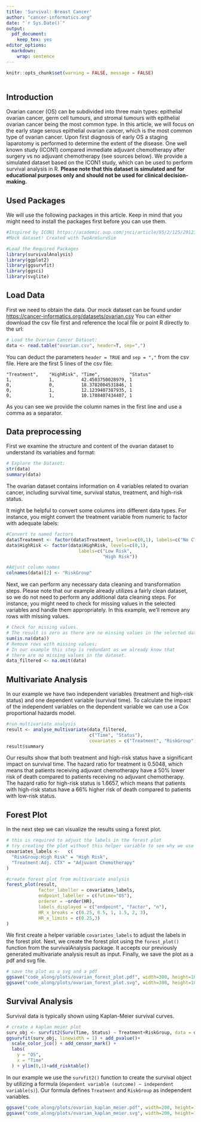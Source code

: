 ```yaml
---
title: 'Survival: Breast Cancer'
author: "cancer-informatics.org"
date: "`r Sys.Date()`"
output: 
  pdf_document: 
    keep_tex: yes
editor_options: 
  markdown: 
    wrap: sentence
---
```


```r
knitr::opts_chunk$set(warning = FALSE, message = FALSE)
 
```
## Introduction

Ovarian cancer (OS) can be subdivided into three main types: epithelial ovarian cancer, germ cell tumours, and stromal tumours with epithelial ovarian cancer being the most common type.
In this article, we will focus on the early stage serous epithelial ovarian cancer, which is the most common type of ovarian cancer.
Upon first diagnosis of early OS a staging laparotomy is performed to determine the extent of the disease.
One well known study (ICON1) compared immediate adjuvant chemotherapy after surgery vs no adjuvant chemotherapy (see sources below).
We provide a simulated dataset based on the ICON1 study, which can be used to perform survival analysis in R.
**Please note that this dataset is simulated and for educational purposes only and should not be used for clinical decision-making.**

## Used Packages

We will use the following packages in this article.
Keep in mind that you might need to install the packages first before you can use them.

```r
#Inspired by ICON1 https://academic.oup.com/jnci/article/95/2/125/2912345
#Mock dataset! Created with TwoArmSurvSim

#Load the Required Packages
library(survivalAnalysis)
library(ggplot2)
library(ggsurvfit)
library(ggsci)
library(svglite)
```

## Load Data

First we need to obtain the data.
Our mock dataset can be found under <https://cancer-informatics.org/datasets/ovarian.csv> You can either download the csv file first and reference the local file or point R directly to the url:

```r
# Load the Ovarian Cancer Dataset:
data <- read.table("ovarian.csv", header=T, sep=",")
```

You can deduct the parameters `header = TRUE` and `sep = ","` from the csv file.
Here are the first 5 lines of the csv file:

``` csv
"Treatment",    "HighRisk", "Time",           "Status"
1,              1,          42.4503750028979, 1
0,              0,          18.3782004531846, 1
0,              1,          12.1239407387935, 1
0,              1,          10.1788407434407, 1
```

As you can see we provide the column names in the first line and use a comma as a separator.

## Data preprocessing

First we examine the structure and content of the ovarian dataset to understand its variables and format:

```r
# Explore the Dataset:
str(data)
summary(data)
```

The ovarian dataset contains information on 4 variables related to ovarian cancer, including survival time, survival status, treatment, and high-risk status.

It might be helpful to convert some columns into different data types.
For instance, you might convert the treatment variable from numeric to factor with adequate labels:

```r
#Convert to named factors
data$Treatment <- factor(data$Treatment, levels=c(0,1), labels=c("No CTX", "Adj. CTX"))
data$HighRisk <- factor(data$HighRisk, levels=c(0,1),
                           labels=c("Low Risk",
                                    "High Risk"))

#Adjust column names
colnames(data)[2] <- "RiskGroup"
```

Next, we can perform any necessary data cleaning and transformation steps.
Please note that our example already utilizes a fairly clean dataset, so we do not need to perform any additional data cleaning steps.
For instance, you might need to check for missing values in the selected variables and handle them appropriately.
In this example, we'll remove any rows with missing values.

```r
# Check for missing values.
# The result is zero as there are no missing values in the selected dataset.
sum(is.na(data))
# Remove rows with missing values;
# In our example this step is redundant as we already know that
# there are no missing values in the dataset. 
data_filtered <- na.omit(data)
```

## Multivariate Analysis

In our example we have two independent variables (treatment and high-risk status) and one dependent variable (survival time).
To calculate the impact of the independent variables on the dependent variable we can use a Cox proportional hazards model.

```r
#run multivariate analysis
result <- analyse_multivariate(data_filtered,
                               c("Time", "Status"),
                               covariates = c("Treatment", "RiskGroup"))
result$summary
```

Our results show that both treatment and high-risk status have a significant impact on survival time.
The hazard ratio for treatment is 0.5048, which means that patients receiving adjuvant chemotherapy have a 50% lower risk of death compared to patients receiving no adjuvant chemotherapy.
The hazard ratio for high-risk status is 1.6657, which means that patients with high-risk status have a 66% higher risk of death compared to patients with low-risk status.

## Forest Plot

In the next step we can visualize the results using a forest plot.

```r
# this is required to adjust the labels in the forest plot
# try creating the plot without this helper variable to see why we use it
covariates_labels <-   c(
  "RiskGroup:High Risk" = "High Risk",
  "Treatment:Adj. CTX" = "Adjuvant Chemotherapy"
)

#create forest plot from multivariate analysis
forest_plot(result,
            factor_labeller = covariates_labels,
            endpoint_labeller = c(futime="OS"),
            orderer = ~order(HR),
            labels_displayed = c("endpoint", "factor", "n"),
            HR_x_breaks = c(0.25, 0.5, 1, 1.5, 2, 3),
            HR_x_limits = c(0.25,3)
)
```

We first create a helper variable `covariates_labels` to adjust the labels in the forest plot.
Next, we create the forest plot using the `forest_plot()` function from the survivalAnalysis package.
It accepts our previously generated multivariate analysis result as input.
Finally, we save the plot as a pdf and svg file.

```r
# save the plot as a svg and a pdf
ggsave("code_along/plots/ovarian_forest_plot.pdf", width=300, height=100, units = "mm", device = cairo_pdf)
ggsave("code_along/plots/ovarian_forest_plot.svg", width=300, height=100, units = "mm")
```

## Survival Analysis

Survival data is typically shown using Kaplan-Meier survival curves.

```r
# create a kaplan meier plot
surv_obj <- survfit2(Surv(Time, Status) ~ Treatment+RiskGroup, data = data_filtered) 
ggsurvfit(surv_obj, linewidth = 1) + add_pvalue()+
  scale_color_jco() + add_censor_mark() +
  labs(
    y = "OS",
    x = "Time"
  ) + ylim(0,1)+add_risktable()
```

In our example we use the `survfit2()` function to create the survival object by utilizing a formula (`dependent variable (outcome) ~ independent variable(s)`).
Our formula defines `Treatment` and `RiskGroup` as independent variables.

```r
ggsave("code_along/plots/ovarian_kaplan_meier.pdf", width=200, height=150, units = "mm", device = cairo_pdf)
ggsave("code_along/plots/ovarian_kaplan_meier.svg", width=200, height=150, units = "mm")

```
